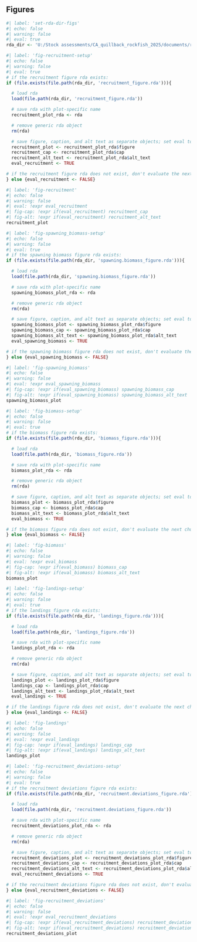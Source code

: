 ## Figures {#sec-figures}
 
```r
#| label: 'set-rda-dir-figs'
#| echo: false 
#| warning: false 
#| eval: true 
rda_dir <- 'U:/Stock assessments/CA_quillback_rockfish_2025/documents/rda_files'
``` 

```r
#| label: 'fig-recruitment-setup'
#| echo: false 
#| warning: false 
#| eval: true 
# if the recruitment figure rda exists:
if (file.exists(file.path(rda_dir, 'recruitment_figure.rda'))){

  # load rda
  load(file.path(rda_dir, 'recruitment_figure.rda'))

  # save rda with plot-specific name
  recruitment_plot_rda <- rda

  # remove generic rda object
  rm(rda)

  # save figure, caption, and alt text as separate objects; set eval to TRUE
  recruitment_plot <- recruitment_plot_rda$figure
  recruitment_cap <- recruitment_plot_rda$cap
  recruitment_alt_text <- recruitment_plot_rda$alt_text
  eval_recruitment <- TRUE

# if the recruitment figure rda does not exist, don't evaluate the next chunk
} else {eval_recruitment <- FALSE}
``` 

```r
#| label: 'fig-recruitment'
#| echo: false 
#| warning: false 
#| eval: !expr eval_recruitment 
#| fig-cap: !expr if(eval_recruitment) recruitment_cap 
#| fig-alt: !expr if(eval_recruitment) recruitment_alt_text
recruitment_plot
``` 

```r
#| label: 'fig-spawning_biomass-setup'
#| echo: false 
#| warning: false 
#| eval: true 
# if the spawning biomass figure rda exists:
if (file.exists(file.path(rda_dir, 'spawning.biomass_figure.rda'))){

  # load rda
  load(file.path(rda_dir, 'spawning.biomass_figure.rda'))

  # save rda with plot-specific name
  spawning_biomass_plot_rda <- rda

  # remove generic rda object
  rm(rda)

  # save figure, caption, and alt text as separate objects; set eval to TRUE
  spawning_biomass_plot <- spawning_biomass_plot_rda$figure
  spawning_biomass_cap <- spawning_biomass_plot_rda$cap
  spawning_biomass_alt_text <- spawning_biomass_plot_rda$alt_text
  eval_spawning_biomass <- TRUE

# if the spawning biomass figure rda does not exist, don't evaluate the next chunk
} else {eval_spawning_biomass <- FALSE}
``` 

```r
#| label: 'fig-spawning_biomass'
#| echo: false 
#| warning: false 
#| eval: !expr eval_spawning_biomass 
#| fig-cap: !expr if(eval_spawning_biomass) spawning_biomass_cap 
#| fig-alt: !expr if(eval_spawning_biomass) spawning_biomass_alt_text
spawning_biomass_plot
``` 

```r
#| label: 'fig-biomass-setup'
#| echo: false 
#| warning: false 
#| eval: true 
# if the biomass figure rda exists:
if (file.exists(file.path(rda_dir, 'biomass_figure.rda'))){

  # load rda
  load(file.path(rda_dir, 'biomass_figure.rda'))

  # save rda with plot-specific name
  biomass_plot_rda <- rda

  # remove generic rda object
  rm(rda)

  # save figure, caption, and alt text as separate objects; set eval to TRUE
  biomass_plot <- biomass_plot_rda$figure
  biomass_cap <- biomass_plot_rda$cap
  biomass_alt_text <- biomass_plot_rda$alt_text
  eval_biomass <- TRUE

# if the biomass figure rda does not exist, don't evaluate the next chunk
} else {eval_biomass <- FALSE}
``` 

```r
#| label: 'fig-biomass'
#| echo: false 
#| warning: false 
#| eval: !expr eval_biomass 
#| fig-cap: !expr if(eval_biomass) biomass_cap 
#| fig-alt: !expr if(eval_biomass) biomass_alt_text
biomass_plot
``` 

```r
#| label: 'fig-landings-setup'
#| echo: false 
#| warning: false 
#| eval: true 
# if the landings figure rda exists:
if (file.exists(file.path(rda_dir, 'landings_figure.rda'))){

  # load rda
  load(file.path(rda_dir, 'landings_figure.rda'))

  # save rda with plot-specific name
  landings_plot_rda <- rda

  # remove generic rda object
  rm(rda)

  # save figure, caption, and alt text as separate objects; set eval to TRUE
  landings_plot <- landings_plot_rda$figure
  landings_cap <- landings_plot_rda$cap
  landings_alt_text <- landings_plot_rda$alt_text
  eval_landings <- TRUE

# if the landings figure rda does not exist, don't evaluate the next chunk
} else {eval_landings <- FALSE}
``` 

```r
#| label: 'fig-landings'
#| echo: false 
#| warning: false 
#| eval: !expr eval_landings 
#| fig-cap: !expr if(eval_landings) landings_cap 
#| fig-alt: !expr if(eval_landings) landings_alt_text
landings_plot
``` 

```r
#| label: 'fig-recruitment_deviations-setup'
#| echo: false 
#| warning: false 
#| eval: true 
# if the recruitment deviations figure rda exists:
if (file.exists(file.path(rda_dir, 'recruitment.deviations_figure.rda'))){

  # load rda
  load(file.path(rda_dir, 'recruitment.deviations_figure.rda'))

  # save rda with plot-specific name
  recruitment_deviations_plot_rda <- rda

  # remove generic rda object
  rm(rda)

  # save figure, caption, and alt text as separate objects; set eval to TRUE
  recruitment_deviations_plot <- recruitment_deviations_plot_rda$figure
  recruitment_deviations_cap <- recruitment_deviations_plot_rda$cap
  recruitment_deviations_alt_text <- recruitment_deviations_plot_rda$alt_text
  eval_recruitment_deviations <- TRUE

# if the recruitment deviations figure rda does not exist, don't evaluate the next chunk
} else {eval_recruitment_deviations <- FALSE}
``` 

```r
#| label: 'fig-recruitment_deviations'
#| echo: false 
#| warning: false 
#| eval: !expr eval_recruitment_deviations 
#| fig-cap: !expr if(eval_recruitment_deviations) recruitment_deviations_cap 
#| fig-alt: !expr if(eval_recruitment_deviations) recruitment_deviations_alt_text
recruitment_deviations_plot
``` 

